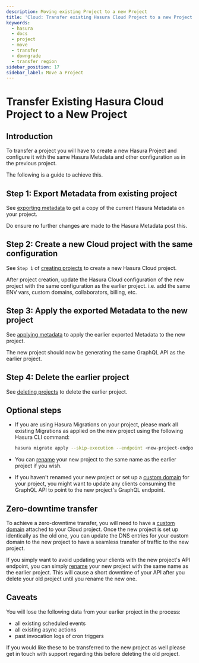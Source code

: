 ```yaml
---
description: Moving existing Project to a new Project
title: 'Cloud: Transfer existing Hasura Cloud Project to a new Project'
keywords:
  - hasura
  - docs
  - project
  - move
  - transfer
  - downgrade
  - transfer region
sidebar_position: 17
sidebar_label: Move a Project
---
```



# Transfer Existing Hasura Cloud Project to a New Project

<ProductBadge free standard pro ee />

## Introduction

To transfer a project you will have to create a new Hasura Project and configure it with the same Hasura Metadata and
other configuration as in the previous project.

The following is a guide to achieve this.

## Step 1: Export Metadata from existing project

See [exporting metadata](/migrations-metadata-seeds/manage-metadata.mdx) to get a copy of the current Hasura Metadata on
your project.

Do ensure no further changes are made to the Hasura Metadata post this.

## Step 2: Create a new Cloud project with the same configuration

See `Step 1` of [creating projects](/hasura-cloud/projects/create.mdx) to create a new Hasura Cloud project.

After project creation, update the Hasura Cloud configuration of the new project with the same configuration as the
earlier project. i.e. add the same ENV vars, custom domains, collaborators, billing, etc.

## Step 3: Apply the exported Metadata to the new project

See [applying metadata](/migrations-metadata-seeds/manage-metadata.mdx) to apply the earlier exported Metadata to the
new project.

The new project should now be generating the same GraphQL API as the earlier project.

## Step 4: Delete the earlier project

See [deleting projects](/hasura-cloud/projects/delete.mdx) to delete the earlier project.

## Optional steps

- If you are using Hasura Migrations on your project, please mark all existing Migrations as applied on the new project
  using the following Hasura CLI command:

  ```bash
  hasura migrate apply --skip-execution --endpoint <new-project-endpoint> --admin-secret <new-project-admin-secret> --all-databases
  ```

- You can [rename](/hasura-cloud/projects/details.mdx#rename-project) your new project to the same name as the earlier
  project if you wish.

- If you haven't renamed your new project or set up a [custom domain](/hasura-cloud/projects/domains.mdx) for your
  project, you might want to update any clients consuming the GraphQL API to point to the new project's GraphQL
  endpoint.

## Zero-downtime transfer

To achieve a zero-downtime transfer, you will need to have a [custom domain](/hasura-cloud/projects/domains.mdx)
attached to your Cloud project. Once the new project is set up identically as the old one, you can update the DNS
entries for your custom domain to the new project to have a seamless transfer of traffic to the new project.

If you simply want to avoid updating your clients with the new project's API endpoint, you can simply
[rename](/hasura-cloud/projects/details.mdx#rename-project) your new project with the same name as the earlier project.
This will cause a short downtime of your API after you delete your old project until you rename the new one.

## Caveats

You will lose the following data from your earlier project in the process:

- all existing scheduled events
- all existing async actions
- past invocation logs of cron triggers

If you would like these to be transferred to the new project as well please get in touch with support regarding this
before deleting the old project.
